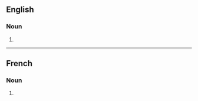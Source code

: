 ==English==

===Noun===
{{head|en|noun plural form}}

# {{plural of|paquebot|lang=en}}

----

==French==

===Noun===
{{head|fr|noun plural form|g=m}}

# {{plural of|paquebot|lang=fr}}